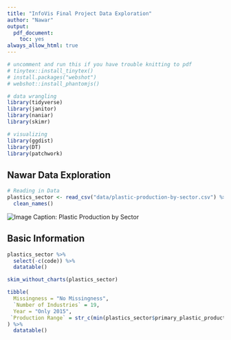 ```yaml
---
title: "InfoVis Final Project Data Exploration"
author: "Nawar"
output:
  pdf_document:
    toc: yes
always_allow_html: true
---
```


```r
# uncomment and run this if you have trouble knitting to pdf
# tinytex::install_tinytex()
# install.packages("webshot")
# webshot::install_phantomjs()

```

```r
# data wrangling
library(tidyverse)
library(janitor)
library(naniar)
library(skimr)

# visualizing
library(ggdist)
library(DT)
library(patchwork)

```

## Nawar Data Exploration

```r
# Reading in Data
plastics_sector <- read_csv("data/plastic-production-by-sector.csv") %>% 
  clean_names()

```

![Image Caption: Plastic Production by Sector](Images/Plastic Production by Sector Exploration.png)
<br>

## Basic Information

```r
plastics_sector %>% 
  select(-c(code)) %>% 
  datatable()
```


```r
skim_without_charts(plastics_sector)
```


```r
tibble(
  Missingness = "No Missingness",
  `Number of Industries` = 19,
  Year = "Only 2015",
 `Production Range` = str_c(min(plastics_sector$primary_plastic_production_million_tonnes), " to ", max(plastics_sector$primary_plastic_production_million_tonnes))
) %>% 
  datatable()
```




